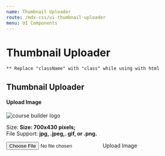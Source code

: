 ```yaml
---
name: Thumbnail Uploader
route: /mdx-css/ui-thumbnail-uploader
menu: UI Components
---
```




# Thumbnail Uploader

`** Replace "className" with "class" while using with html`

## Thumbnail Uploader

<Playground>
	<div className="tutor-thumbnail-uploader">
		<h4 class="tutor-text-medium-caption tutor-color-text-title">Upload Image</h4>
		<div className="thumbnail-wrapper d-flex align-items-center tutor-mt-10 tutor-p-15">
			<div className="thumbnail-preview image-previewer">
				<span className="preview-loading"></span>
				<img
					src="https://www.themeum.com/wp-content/uploads/2020/11/tutor-lms-footer-logo.svg"
					alt="course builder logo"
				/>
				<span className="delete-btn"></span>
			</div>
			<div className="thumbnail-input">
				<p className="tutor-text-regular-body tutor-color-text-subsued">
					Size: <strong className="tutor-text-medium-body">Size: 700x430 pixels;</strong> <br />
					File Support: <strong className="tutor-text-medium-body">jpg, .jpeg,. gif, or .png.</strong>
				</p>
				<label htmlFor="thumb-upload-1" className="tutor-btn tutor-is-sm tutor-mt-15">
					<input type="file" name="thumb-upload-1" id="thumb-upload-1" />
					<span className="tutor-btn-icon tutor-v2-icon-test icon-image-filled"> </span>
					<span>Upload Image</span>
				</label>
			</div>
		</div>
	</div>
</Playground>

